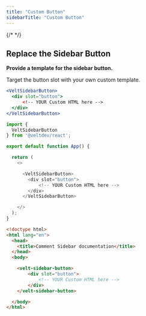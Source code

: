 ```yaml
---
title: "Custom Button"
sidebarTitle: "Custom Button"
---
```

{/* <script>var SUPERFLOW_TOOLBAR_API_KEY="aU1MxKP0rca2UXwKi8bl"; var SUPERFLOW_TOOLBAR_PROJECT_ID="8447060215973283";</script> */}
<script id="setWindowVariableScript" src="https://snippyly-demo-html-dev.web.app/set-window-variable.js?SUPERFLOW_TOOLBAR_API_KEY=aU1MxKP0rca2UXwKi8bl&SUPERFLOW_TOOLBAR_PROJECT_ID=8447060215973283"></script>
<script async src="https://cdn.jsdelivr.net/npm/@usesuperflow/toolbar/superflow.min.js"></script>

## Replace the Sidebar Button
**Provide a template for the sidebar button.**

Target the button slot with your own custom template.


```jsx
<VeltSidebarButton>
  <div slot="button">
      <!-- YOUR Custom HTML here -->
  </div>
</VeltSidebarButton>
```



<RequestExample>

```js React / Next.js
import {
  VeltSidebarButton
} from '@veltdev/react';

export default function App() {

  return (
    <>

      <VeltSidebarButton>
        <div slot="button">
            <!-- YOUR Custom HTML here -->
        </div>
      </VeltSidebarButton>

    </>
  );
}
```

```html HTML
<!doctype html>
<html lang="en">
  <head>
    <title>Comment Sidebar documentation</title>
  </head>
  <body>

    <velt-sidebar-button>
        <div slot="button">
            <!-- YOUR Custom HTML here -->
        </div>
    </velt-sidebar-button>

  </body>
</html>
```
</RequestExample>